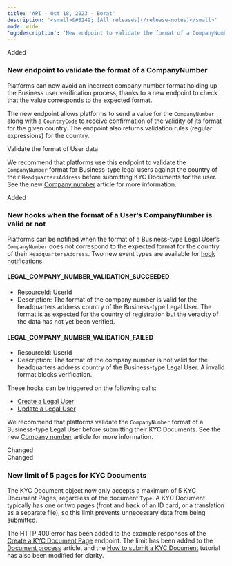 ```yaml
---
title: 'API - Oct 18, 2023 - Borat'  
description: '<small>&#8249; [All releases](/release-notes)</small>'  
mode: wide  
'og:description': 'New endpoint to validate the format of a CompanyNumber - New hooks when the format of a User’s CompanyNumber is valid or not - New limit of 5 pages for KYC Documents'  
---
```

  
<div class="pill pill-green">Added</div> 
  
### New endpoint to validate the format of a CompanyNumber  

Platforms can now avoid an incorrect company number format holding up the Business user verification process, thanks to a new endpoint to check that the value corresponds to the expected format.  

The new endpoint allows platforms to send a value for the `CompanyNumber` along with a `CountryCode` to receive confirmation of the validity of its format for the given country. The endpoint also returns validation rules (regular expressions) for the country.  

<Card title="Endpoint" href="/api-reference/user-data-format/validate-user-data-format">Validate the format of User data</Card>  

We recommend that platforms use this endpoint to validate the `CompanyNumber` format for Business-type legal users against the country of their `HeadquartersAddress` before submitting KYC Documents for the user. See the new <a href="/guides/users/verification/company-number">Company number</a> article for more information.

<div class="pill pill-green">Added</div> 
  
### New hooks when the format of a User’s CompanyNumber is valid or not  

Platforms can be notified when the format of a Business-type Legal User’s `CompanyNumber` does not correspond to the expected format for the country of their `HeadquartersAddress`. Two new event types are available for <a href="/webhooks">hook notifications</a>.  

#### LEGAL_COMPANY_NUMBER_VALIDATION_SUCCEEDED  
- ResourceId: UserId  
- Description: The format of the company number is valid for the headquarters address country of the Business-type Legal User. The format is as expected for the country of registration but the veracity of the data has not yet been verified.  

#### LEGAL_COMPANY_NUMBER_VALIDATION_FAILED  
- ResourceId: UserId  
- Description: The format of the company number is not valid for the headquarters address country of the Business-type Legal User. A invalid format blocks verification.  

These hooks can be triggered on the following calls:  
- <a href="/api-reference/users/create-legal-user">Create a Legal User</a>
- <a href="/api-reference/users/update-legal-user">Update a Legal User</a>

We recommend that platforms validate the `CompanyNumber` format of a Business-type Legal User before submitting their KYC Documents. See the new <a href="/guides/users/verification/company-number">Company number</a> article for more information.  
  <div class="pill pill-orange">Changed</div> 

<div class="pill pill-orange">Changed</div>

### New limit of 5 pages for KYC Documents  

The KYC Document object now only accepts a maximum of 5 KYC Document Pages, regardless of the document `Type`. A KYC Document typically has one or two pages (front and back of an ID card, or a translation as a separate file), so this limit prevents unnecessary data from being submitted.  

The HTTP 400 error has been added to the example responses of the <a href="/api-reference/kyc-documents/create-kyc-document-page">Create a KYC Document Page</a> endpoint. The limit has been added to the <a href="/guides/users/verification/documents/submission">Document process</a> article, and the <a href="/guides/users/verification/documents/submission/how-to">How to submit a KYC Document</a> tutorial has also been modified for clarity.